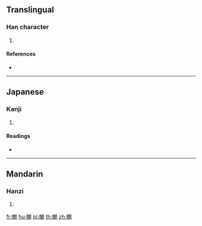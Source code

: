 ==Translingual==

===Han character===
{{Han char|rn=75|rad=木|as=11|sn=15|four=|canj=DIIB}}

# {{defn|Han|sort=木11}}

====References====
* {{Han ref|kx=0549.010|dkj=15400|dj=0937.010|hdz=21284.160|uh=6A03|ud=27139}}

----

==Japanese==

===Kanji===
{{ja-kanji|grade=|rs=木11}}

# {{defn|lang=ja|sort=木11}}

====Readings====
* {{ja-readings|on=[[ろう]] (rō)|kun=}}

----

==Mandarin==

===Hanzi===
{{cmn-hanzi|pin=[[láng]] ([[lang2]]), [[zōng]] ([[zong1]])|wg=lang<sup>2</sup>, tsung<sup>1</sup>}}

# {{defn|lang=cmn|sort=木11}}

[[fr:樃]]
[[hu:樃]]
[[pl:樃]]
[[th:樃]]
[[zh:樃]]